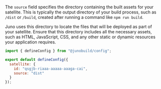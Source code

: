 The `source` field specifies the directory containing the built assets for your satellite. This is typically the output directory of your build process, such as `/dist` or `/build`, created after running a command like `npm run build`.

Juno uses this directory to locate the files that will be deployed as part of your satellite. Ensure that this directory includes all the necessary assets, such as HTML, JavaScript, CSS, and any other static or dynamic resources your application requires.

```javascript
import { defineConfig } from "@junobuild/config";

export default defineConfig({
  satellite: {
    id: "qsgjb-riaaa-aaaaa-aaaga-cai",
    source: "dist"
  }
});
```


